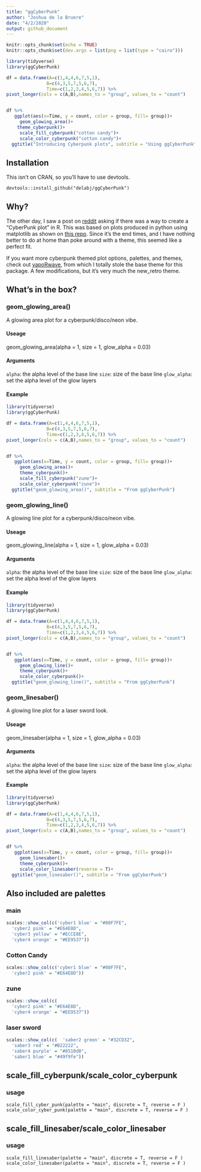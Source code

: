 ```yaml
---
title: "ggCyberPunk"
author: "Joshua de la Bruere"
date: "4/2/2020"
output: github_document
---
```


```r
knitr::opts_chunk$set(echo = TRUE)
knitr::opts_chunk$set(dev.args = list(png = list(type = "cairo")))

```

```r
library(tidyverse)
library(ggCyberPunk)

df = data.frame(A=c(1,4,4,6,7,5,1),
               B=c(4,3,5,7,5,6,7),
               Time=c(1,2,3,4,5,6,7)) %>%
pivot_longer(cols = c(A,B),names_to = "group", values_to = "count")


df %>%
   ggplot(aes(x=Time, y = count, color = group, fill= group))+
     geom_glowing_area()+
    theme_cyberpunk()+
     scale_fill_cyberpunk("cotton candy")+
     scale_color_cyberpunk("cotton candy")+
  ggtitle("Introducing Cyberpunk plots", subtitle = "Using ggCyberPunk")

```


## Installation
This isn't on CRAN, so you'll have to use devtools. 

``devtools::install_github("delabj/ggCyberPunk")``

## Why?
The other day, I saw a post on [reddit](https://www.reddit.com/r/rstats/comments/fsncqz/cyberpunk_plots_in_r/) asking if there was a way to create a "CyberPunk plot" in R. This was based on plots produced in python using matplotlib as shown on [this repo](https://github.com/dhaitz/mplcyberpunk). Since it's the end times, and I have nothing better to do at home than poke around with a theme, this seemed like a perfect fit.

If you want more cyberpunk themed plot options, palettes, and themes, check out [vapoRwave](https://github.com/moldach/vapoRwave), from which I totally stole the base theme for this package. A few modifications, but it's very much the new_retro theme.


## What's in the box?


### geom_glowing_area()

A glowing area plot for a cyberpunk/disco/neon vibe.

#### Useage 
geom_glowing_area(alpha =  1, size = 1, glow_alpha = 0.03)

#### Arguments

`alpha`: the alpha level of the base line
`size`: size of the base line
`glow_alpha`: set the alpha level of the glow layers

#### Example
```r
library(tidyverse)
library(ggCyberPunk)

df = data.frame(A=c(1,4,4,6,7,5,1),
               B=c(4,3,5,7,5,6,7),
               Time=c(1,2,3,4,5,6,7)) %>%
pivot_longer(cols = c(A,B),names_to = "group", values_to = "count")


df %>%
   ggplot(aes(x=Time, y = count, color = group, fill= group))+
     geom_glowing_area()+
     theme_cyberpunk()+
     scale_fill_cyberpunk("zune")+
     scale_color_cyberpunk("zune")+
  ggtitle("geom_glowing_area()", subtitle = "From ggCyberPunk")

```


### geom_glowing_line()

A glowing line plot for a cyberpunk/disco/neon vibe.

#### Useage 
geom_glowing_line(alpha =  1, size = 1, glow_alpha = 0.03)

#### Arguments

`alpha`: the alpha level of the base line
`size`: size of the base line
`glow_alpha`: set the alpha level of the glow layers

#### Example
```r
library(tidyverse)
library(ggCyberPunk)

df = data.frame(A=c(1,4,4,6,7,5,1),
               B=c(4,3,5,7,5,6,7),
               Time=c(1,2,3,4,5,6,7)) %>%
pivot_longer(cols = c(A,B),names_to = "group", values_to = "count")


df %>%
   ggplot(aes(x=Time, y = count, color = group, fill= group))+
     geom_glowing_line()+
     theme_cyberpunk()+
     scale_color_cyberpunk()+
  ggtitle("geom_glowing_line()", subtitle = "From ggCyberPunk")

```

### geom_linesaber()

A glowing line plot for a laser sword look.

#### Useage 
geom_linesaber(alpha =  1, size = 1, glow_alpha = 0.03)

#### Arguments

`alpha`: the alpha level of the base line
`size`: size of the base line
`glow_alpha`: set the alpha level of the glow layers

#### Example
```r
library(tidyverse)
library(ggCyberPunk)

df = data.frame(A=c(1,4,4,6,7,5,1),
               B=c(4,3,5,7,5,6,7),
               Time=c(1,2,3,4,5,6,7)) %>%
pivot_longer(cols = c(A,B),names_to = "group", values_to = "count")


df %>%
   ggplot(aes(x=Time, y = count, color = group, fill= group))+
     geom_linesaber()+
     theme_cyberpunk()+
     scale_color_linesaber(reverse = T)+
  ggtitle("geom_linesaber()", subtitle = "From ggCyberPunk")

```


## Also included are palettes

### main

```r
scales::show_col(c('cyber1 blue' = "#08F7FE",
  'cyber2 pink' = "#E64E8D",
  'cyber3 yellow' = "#ECCE8E",
  'cyber4 orange' = "#EE9537"))
```

### Cotton Candy

```r
scales::show_col(c('cyber1 blue' = "#08F7FE",
  'cyber2 pink' = "#E64E8D"))
```

### zune

```r
scales::show_col(c(
  'cyber2 pink' = "#E64E8D",
  'cyber4 orange' = "#EE9537"))
```

### laser sword

```r
scales::show_col(c(  'saber2 green' = "#32CD32",
  'saber3 red' = "#B22222",
  'saber4 purple' = "#8510d8",
  'saber1 blue' = "#49f9fe"))
```


## scale_fill_cyberpunk/scale_color_cyberpunk

### usage
`scale_fill_cyber_punk(palette = "main", discrete = T, reverse = F )`
`scale_color_cyber_punk(palette = "main", discrete = T, reverse = F )`


## scale_fill_linesaber/scale_color_linesaber

### usage
`scale_fill_linesaber(palette = "main", discrete = T, reverse = F )`
`scale_color_linesaber(palette = "main", discrete = T, reverse = F )`

